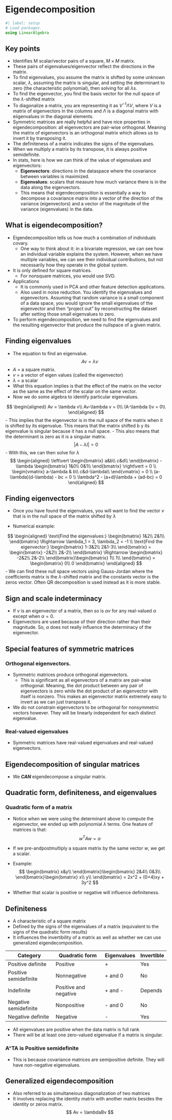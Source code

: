 # Eigendecomposition

```julia
#| label: setup
# Load packages.
using LinearAlgebra
```
## Key points
- Identifies M scalar/vector pairs of a square, $M\times M$ matrix.
- These pairs of eigenvalues/eigenvector reflect the directions in the matrix.
- To find eigenvalues, you assume the matrix is shifted by some unknown scalar, $\lambda$, assuming the matrix is singular, and setting the determinant to zero (the characteristic polynomial), then solving for all $\lambda$s.
- To find the eigenvector, you find the basis vector for the null space of the $\lambda$-shifted matrix
- To diagonalize a matrix, you are representing it as $V^{-1}\Lambda V$, where $V$ is a matrix of eigenvectors in the columns and $\Lambda$ is a diagonal matrix with eiigenvalues in the diagonal elements.
- Symmetric matrices are really helpful and have nice properties in eigendecomposition: all eigenvectors are pair-wise orthogonal. Meaning the matrix of eigenvectors is an orthogonal matrix which allows us to invert it by transposing it.
- The definiteness of a matrix indicates the signs of the eigenvalues.
- When we multiply a matrix by its transpose, it is always positive semidefinite.
- In stats, here is how we can think of the value of eigenvalues and eigenvectors:
    - **Eigenvectors**: directions in the dataspace where the covariance between variables is maximized.
    - **Eigenvalues**: scalars that measure how much variance there is in the data along the eigenvectors.
    - This means that eigendecomposition is essentially a way to decompose a covariance matrix into a vector of the direction of the variance (eigenvectors) and a vector of the magnitude of the variance (eigenvalues) in the data.

## What is eigendecomposition?
- Eigendecomposition tells us how much a combination of individuals covary.
    - One way to think about it: in a bivariate regression, we can see how an individual variable explains the system. However, when we have multiple variables, we can see their individual contributions, but not necessarily how they operate in the global system.
- It is only defined for square matrices.
    - For nonsquare matrices, you would use SVD.
- Applications
    - It is commonly used in PCA and other feature detection applications.
    - Also used in noise reduction. You identify the eigenvalues and eigenvectors. Assuming that random variance is a small component of a data space, you would ignore the small eigenvalues of the eigenvector and then "project out" by reconstructing the dataset after setting those small eigenvalues to zero.
- To perform eigendecomposition, we need to find the eigenvalues and the resulting eigenvector that produce the nullspace of a given matrix.

## Finding eigenvalues
- The equation to find an eigenvalue.
$$
Av = \lambda v
$$
- $A$ = a square matrix.
- $v$ = a vector of eigen values (called the eigenvector)
- $\lambda$ = a scalar
- What this equation implies is that the effect of the matrix on the vector as the same as the effect of the scalar on the same vector.
- Now we do some algebra to identify particular eigenvalues.

$$
\begin{aligned}
    Av = \lambda v\\
    Av-\lambda v = 0\\
    (A-\lambda I)v = 0\\
\end{aligned}
$$
- This implies that the eigenvector is in the null space of the matrix when it is shifted by its eigenvalue. This means that the matrix shifted b y its eigenvalue is singular because it has a null space.
- This also means that the determinant is zero as it is a singular matrix.
$$
|A - \lambda I| = 0
$$
- With this, we can then solve for $\lambda$
$$
\begin{aligned}
        \left\vert \begin{bmatrix}
            a&b\\
            c&d\\
        \end{bmatrix} - \lambda \begin{bmatrix}
            1&0\\
            0&1\\
        \end{bmatrix} \right\vert = 0 \\
        \begin{vmatrix}
            a-\lambda & b\\
            c&d-\lambda\\
        \end{vmatrix} = 0 \\
        (a-\lambda)(d-\lambda) - bc = 0 \\
        \lambda^2 - (a+d)\lambda + (ad-bc) = 0
\end{aligned}
$$

## Finding eigenvectors
- Once you have found the eigenvalues, you will want to find the vector $v$ that is in the null space of the matrix shifted by $\lambda$

- Numerical example:

$$
\begin{aligned}
    \text{Find the eigenvalues:}
    \begin{bmatrix}
        1&2\\
        2&1\\
    \end{bmatrix} \Rightarrow \lambda_1 = 3, \lambda_2 = -1 \\
    \text{Find the eigenvector:}
    \begin{bmatrix}
        1-3&2\\
        2&1-3\\
    \end{bmatrix} = \begin{bmatrix}
        -2&2\\
        2&-2\\
    \end{bmatrix} \Rightarrow \begin{bmatrix}
        -2&2\\
        2&-2\\
    \end{bmatrix}\begin{bmatrix}
        1\\
        1\\
    \end{bmatrix} = \begin{bmatrix}
        0\\
        0
    \end{bmatrix}
\end{aligned}
$$
- We can find these null space vectors using Gauss-Jordan where the coefficients matrix is the $\lambda$-shifted matrix and the constants vector is the zeros vector. Often QR decomposition is used instead as it is more stable.

## Sign and scale indeterminacy

- If $v$ is an eigenvector of a matrix, then so is $\alpha v$ for any real-valued $\alpha$ except when $\alpha = 0$.
- Eigenvectors are used because of their direction rather than their magnitude. So, $\alpha$ does not really influence the determinacy of the eigenvector.

## Special features of symmetric matrices

### Orthogonal eigenvectors.
- Symmetric matrices produce orthogonal eigenvectors.
    - This is significant as all eigenvectors of a matrix are pair-wise orthogonal. Meaning, the dot product between any pair of eigenvectors is zero while the dot product of an eigenvector with itself is nonzero. This makes an eigenvector matrix extremely easy to invert as we can just transpose it.
- We do not constrain eigenvectors to be orthogonal for nonsymmetric vectors however. They will be linearly independent for each distinct eigenvalue.

### Real-valued eigenvalues
- Symmetric matrices have real-valued eigenvalues and real-valued eigenvectors.

## Eigendecomposition of singular matrices
- We ***CAN*** eigendecompose a singular matrix.

## Quadratic form, definiteness, and eigenvalues

### Quadratic form of a matrix
- Notice when we were using the determinant above to compute the eigenvector, we ended up with polynomial $\lambda$ terms. One feature of matrices is that:
$$
w^TAw = \alpha
$$
- If we pre-andpostmultiply a square matrix by the same vector $w$, we get a scalar.
- Example:
$$
\begin{bmatrix}
    x&y\\
\end{bmatrix}\begin{bmatrix}
    2&4\\
    0&3\\
\end{bmatrix}\begin{bmatrix}
    x\\
    y\\
\end{bmatrix} = 2x^2 + (0+4)xy + 3y^2
$$

- Whether that scalar is positive or negative will influence definiteness.

## Definiteness
- A characteristic of a square matrix
- Defined by the signs of the eigenvalues of a matrix (equivalent to the signs of the quadratic form results)
- It influences the invertibility of a matrix as well as whether we can use generalized eigendecomposition.

|  Category             | Quadratic form         | Eigenvalues  | Invertible |
|-----------------------|------------------------|--------------|------------|
| Positive definite     | Positive               | +            | Yes        |
| Positive semidefinite | Nonnegative            | + and 0      | No         |
| Indefinite            | Positive and negative  | + and -      | Depends    |
| Negative semidefinite | Nonpositive            | - and 0      | No         |
| Negative definite     | Negative               | -            | Yes        |

- All eigenvalues are positive when the data matrix is full rank
- There will be at least one zero-valued eigenvalue if a matrix is singular.

### A^TA is Positive semidefinite
- This is because covariance matrices are semipositive definite. They will have non-negative eigenvalues.

## Generalized eigendecomposition
- Also referred to as simultaneious diagonalization of two matrices
- It involves replacing the identity matrix with another matrix besides the identity or zeros matrix.
$$
Av = \lambdaBv
$$
